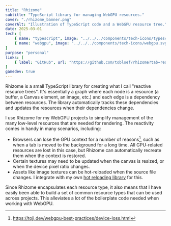 ```yaml
---
title: "Rhizome"
subtitle: "TypeScript library for managing WebGPU resources."
cover: "./rhizome_banner.png"
coverAlt: "Illustration of TypeScript code and a WebGPU resource tree."
date: 2025-03-01
tech: [
	{ name: "typescript", image: "../../../components/tech-icons/typescript.svg" },
	{ name: "webgpu", image: "../../../components/tech-icons/webgpu.svg" },
]
purpose: "personal"
links: [
	{ label: "GitHub", url: "https://github.com/tobloef/rhizome?tab=readme-ov-file#readme" },
]
gamedev: true
---
```


Rhizome is a small TypeScript library for creating what I call "reactive resource trees". It's essentially a graph where each node is a resource (a buffer, a Canvas element, an image, etc.) and each edge is a dependency between resources. The library automatically tracks these dependencies and updates the resources when their dependencies change.

I use Rhizome for my WebGPU projects to simplify management of the many low-level resources that are needed for rendering. The reactivity comes in handy in many scenarios, including:

- Browsers can lose the GPU context for a number of reasons[^1], such as when a tab is moved to the background for a long time. All GPU-related resources are lost in this case, but Rhizome can automatically recreate them when the context is restored.
- Certain textures may need to be updated when the canvas is resized, or when the device pixel ratio changes.
- Assets like image textures can be hot-reloaded when the source file changes. I integrate with my own [hot reloading library](/portfolio/hot-reload) for this.

Since Rhizome encapsulates each resource type, it also means that I have easily been able to build a set of common resource types that can be used across projects. This alleviates a lot of the boilerplate code needed when working with WebGPU.

[^1]: https://toji.dev/webgpu-best-practices/device-loss.html
